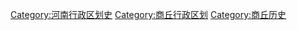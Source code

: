 [[Category:河南行政区划史|Category:河南行政区划史]]
[[Category:商丘行政区划|Category:商丘行政区划]]
[[Category:商丘历史|Category:商丘历史]]